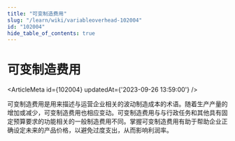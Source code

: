 ```yaml
---
title: "可变制造费用"
slug: "/learn/wiki/variableoverhead-102004"
id: "102004"
hide_table_of_contents: true
---
```



# 可变制造费用

<ArticleMeta id={102004} updatedAt={'2023-09-26 13:59:00'} />
<div className='border-solid border-b border-t-0 my-4 border-[var(--ifm-color-gray-300)]' />

可变制造费用是用来描述与运营企业相关的波动制造成本的术语。随着生产产量的增加或减少，可变制造费用也相应变动。可变制造费用与与行政任务和其他具有固定预算要求的功能相关的一般制造费用不同。掌握可变制造费用有助于帮助企业正确设定未来的产品价格，以避免过度支出，从而影响利润率。
